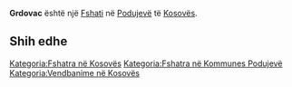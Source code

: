 {{Fshat në Kosovës
 | Emri                = Grdovac
 | EmriAlt                = Gerdoc,Gerdoci,Gerdovc,Grdovac,Grdovce,Gërdoc,Gërdoci,Gërdovc,Plepas,Plepasi,Грдовац
 | Emri (Rasa dhanore) = 
 | Figura              = 
 | Shteti              = Kosovës
 | Komuna              = Podujevë
 | Kodi postar         = 
 | Sipërfaqja          = 

 | Popullsia           = 

 | Regj. i popullsisë  = 
 | Dend. e popullsisë  = 
 | Faqja zyrtare       = 
 <!--- Koordinatat ----> 
 | Gjerësia            = 42.82194
 | Gjatësia            = 21.21917
 | Lartësia            = 
}}
'''Grdovac''' është një [[Fshati]] në [[Podujevë]] të [[Kosovës]].

<!-- == Gjeografia == -->
<!-- == Historia == -->
<!-- == Demografia == -->
== Shih edhe ==
{{Komuna Podujevë}}
{{Kosovo-Administrata-Cung}}

[[Kategoria:Fshatra në Kosovës]]
[[Kategoria:Fshatra në Kommunes Podujevë]]
[[Kategoria:Vendbanime në Kosovës]]